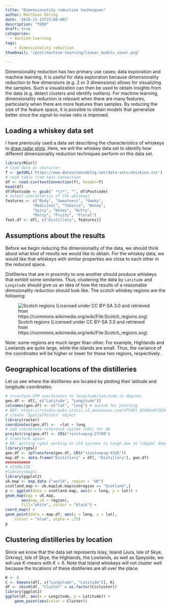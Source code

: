 ```yaml
---
title: "Dimensionality reduction techniques"
author: Matthias Döring
date: '2018-11-13T15:00:00Z'
description: "TODO"
draft: true
categories:
  - machine-learning
tags:
    - dimensionality reduction
thumbnail: "/post/machine-learning/linear_models_cover.png"

---
```


Dimensionality reduction has two primary use cases: data exploration and machine learning. It is useful for data exploration because dimensionality reduction to few dimensions (e.g. 2 or 3 dimensions) allows for visualizing the samples. Such a visualization can then be used to obtain insights from the data (e.g. detect clusters and identify outliers). For machine learning, dimensionality reduction is relevant when there are many features, particularly when there are more features than samples. By reducing the size of the feature space, it is possible to obtain models that generalize better since the signal-to-noise ratio is improved. 

## Loading a whiskey data set

I have previously used a data set describing the characteristics of whiskeys to [draw radar plots](/post/data-visualization/radar-plot/). Here, we will the whiskey data set to identify how different dimensionality reduction techniques perform on this data set.

```r
library(RCurl)
# load data as character
f <- getURL('https://www.datascienceblog.net/data-sets/whiskies.txt')
# read table from text connection
df <- read.csv(textConnection(f), header=T)
head(df)
df$Postcode <- gsub(" *\t*", "", df$Postcode)
# select characterics of the whiskeys
features <- c("Body", "Sweetness", "Smoky",
            "Medicinal", "Tobacco", "Honey",
            "Spicy", "Winey", "Nutty",
            "Malty", "Fruity", "Floral")
feat.df <- df[, c("Distillery", features)]
```

## Assumptions about the results

Before we begin reducing the dimensionality of the data, we should think about what kind of results we would like to obtain. For the whiskey data, we would like that whiskeys with similar properties are close to each other in the reduced space.

Distilleries that are in proximity to one another should produce whiskeys that exhibit some similaries. Thus, clustering the data by ```Latitude``` and ```Longitude``` should give us an idea of how the results of a reasonable dimnsionality reduction should look like. The scotch whiskey regions are the following:

![Scotch regions (Licensed under CC BY-SA 3.0 and retrieved from https://commons.wikimedia.org/wiki/File:Scotch_regions.svg)](https://upload.wikimedia.org/wikipedia/commons/f/fd/Scotch_regions.svg)


Note: some regions are much larger than other. For example, Highlands and Lowlands are quite large, while the islands are small. Thus, the variance of the coordinates will be higher or lower for these two regions, respectively.

## Geographical locations of the distilleries

Let us see where the distilleries are located by plotting their latitude and longitude coordinates: 

```r
# transform UTM coordinates to longitude/latitude in degrees
geo.df <- df[, c("Latitude", "Longitude")]
colnames(geo.df) <- c("lat", "long") # switch for plotting
# REF: https://rstudio-pubs-static.s3.amazonaws.com/375481_d2605e8726364d30a5b20c6974710cf5.html
# create 'SpatialPoints' object
library(raster)
coordinates(geo.df) <-  ~lat + long
# add coordinate reference system (CRS) for UK
proj4string(geo.df) <- CRS("+init=epsg:27700")
# transform again:
# NB: getting rgdal working on old systems is tough due to libgdal dependency
library(rgdal)
geo.df <- spTransform(geo.df, CRS("+init=epsg:4326"))
map.df <- data.frame("Distillery" = df[, "Distillery"], geo.df)
###########
# VISUALIZE
#library(maps)
library(ggplot2)
uk.map <- map_data ("world", region = "UK") 
scotland.map <- uk.map[uk.map$subregion == "Scotland",]
p <- ggplot(data = scotland.map, aes(x = long, y = lat)) + 
geom_map(map = uk.map, 
       aes(map_id = region),
       fill="white", colour = "black") +
coord_map() + 
geom_point(data = map.df, aes(y = long, x = lat),
    colour = "blue", alpha = .75)
p
```

## Clustering distilleries by location

Since we know that the data set represents Islay, Island (Jura, Isle of Skye, Orkney), Isle of Skye, the Highlands, the Lowlands, as well as Speyside, we will use $K$-means with $K = 6$. Note that Island whiskeys will not cluster well because the locations of these distilleries are all over the place.

```r
K <- 6
C <- kmeans(df[, c("Longitude", "Latitude")], K)
df <- cbind(df, "Cluster" = as.factor(C$cluster))
library(ggplot2)
ggplot(df, aes(x = Longitude, y = Latitude)) +
    geom_point(aes(color = Cluster))
    
```

